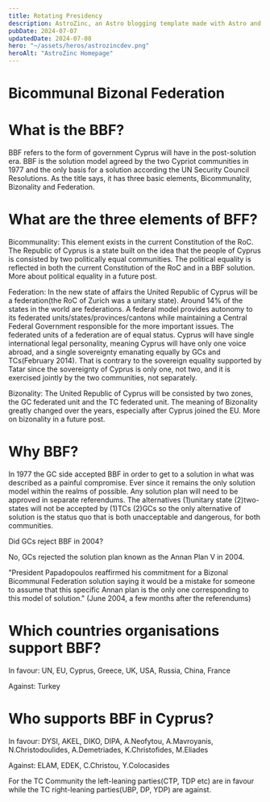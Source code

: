 ```yaml
---
title: Rotating Presidency
description: AstroZinc, an Astro blogging template made with Astro and Tailwind CSS.
pubDate: 2024-07-07
updatedDate: 2024-07-08
hero: "~/assets/heros/astrozincdev.png"
heroAlt: "AstroZinc Homepage"
---
```


# Bicommunal Bizonal Federation

# What is the BBF?

BBF refers to the form of government Cyprus will have in the post-solution era. BBF is the solution model agreed by the two Cypriot communities in 1977 and the only basis for a solution according the UN Security Council Resolutions. As the title says, it has three basic elements, Bicommunality, Bizonality and Federation.

# What are the three elements of BFF?

Bicommunality: This element exists in the current Constitution of the RoC. The Republic of Cyprus is a state built on the idea that the people of Cyprus is consisted by two politically equal communities. The political equality is reflected in both the current Constitution of the RoC and in a BBF solution. More about political equality in a future post.

Federation: In the new state of affairs the United Republic of Cyprus will be a federation(the RoC of Zurich was a unitary state). Around 14% of the states in the world are federations. A federal model provides autonomy to its federated units/states/provinces/cantons while maintaining a Central Federal Government responsible for the more important issues. The federated units of a federation are of equal status. Cyprus will have single international legal personality, meaning Cyprus will have only one voice abroad, and a single sovereignty emanating equally by GCs and TCs(February 2014). That is contrary to the sovereign equality supported by Tatar since the sovereignty of Cyprus is only one, not two, and it is exercised jointly by the two communities, not separately.

Bizonality: The United Republic of Cyprus will be consisted by two zones, the GC federated unit and the TC federated unit. The meaning of Bizonality greatly changed over the years, especially after Cyprus joined the EU. More on bizonality in a future post.

# Why BBF?

In 1977 the GC side accepted BBF in order to get to a solution in what was described as a painful compromise. Ever since it remains the only solution model within the realms of possible.
Any solution plan will need to be approved in separate referendums. The alternatives (1)unitary state (2)two-states will not be accepted by (1)TCs (2)GCs so the only alternative of solution is the status quo that is both unacceptable and dangerous, for both communities.

Did GCs reject BBF in 2004?

No, GCs rejected the solution plan known as the Annan Plan V in 2004.

"President Papadopoulos reaffirmed his commitment for a Bizonal Bicommunal Federation solution saying it would be a mistake for someone to assume that this specific Annan plan is the only one corresponding to this model of solution." (June 2004, a few months after the referendums)

# Which countries organisations support BBF?

In favour: UN, EU, Cyprus, Greece, UK, USA, Russia, China, France

Against: Turkey

# Who supports BBF in Cyprus?

In favour: DYSI, AKEL, DIKO, DIPA, A.Neofytou, A.Mavroyanis, N.Christodoulides, A.Demetriades, K.Christofides, M.Eliades

Against: ELAM, EDEK, C.Christou, Y.Colocasides

For the TC Community the left-leaning parties(CTP, TDP etc) are in favour while the TC right-leaning parties(UBP, DP, YDP) are against.
